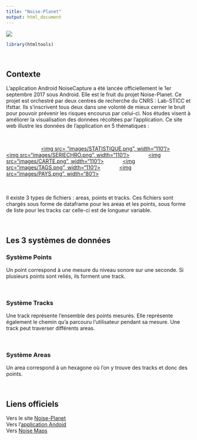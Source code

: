 ```yaml
---
title: "Noise-Planet"
output: html_document
---
```



![](images/noise_planet.png)
```r
library(htmltools)
```
</br>

## Contexte


L'application Android NoiseCapture a été lancée officiellement le 1er septembre 2017 sous Android. Elle est le fruit du projet Noise-Planet. Ce projet est orchestré par deux centres de recherche du CNRS : Lab-STICC et Ifsttar. Ils s'inscrivent tous deux dans une volonté de mieux cerner le bruit pour pouvoir prévenir les risques encourus par celui-ci. Nos études visent à améliorer la visualisation des données récoltées par l'application.
Ce site web illustre les données de l'application en 5 thématiques :
 
</br>

[stats]: RmdHeleneAntoine.html "Lien vers les statistiques"
[seriechro]: seriechro.html "Lien vers les séries chronologiques"
[carte]: Carte68db.html "Lien vers les cartes"
[tags]: AD-v2.html "Lien vers les tags"
[pays]: CompteurPays.html "Lien vers le compteur de pays"

&nbsp;
&nbsp;
&nbsp;
&nbsp;
&nbsp;
&nbsp;
&nbsp;
&nbsp;
&nbsp;
&nbsp;
&nbsp;
&nbsp;
[<img src= "images/STATISTIQUE.png", width="110"/>][stats]
&nbsp;
&nbsp;
&nbsp;
&nbsp;
&nbsp;
&nbsp;
[<img src="images/SERIECHRO.png", width="110"/>][seriechro]
&nbsp;
&nbsp;
&nbsp;
&nbsp;
&nbsp;
&nbsp;
[<img src="images/CARTE.png", width="110"/>][carte]
&nbsp;
&nbsp;
&nbsp;
&nbsp;
&nbsp;
&nbsp;
[<img src="images/TAGS.png", width="110"/>][tags]
&nbsp;
&nbsp;
&nbsp;
&nbsp;
&nbsp;
&nbsp;
[<img src="images/PAYS.png", width="80"/>][pays]


</br>
</br>
  Il existe 3 types de fichiers : areas, points et tracks. Ces fichiers sont chargés sous forme de dataframe pour les areas et les points, sous forme de liste pour les tracks car celle-ci est de longueur variable.

</br>

## Les 3 systèmes de données {.tabset .tabset-pills}

### Système Points

Un point correspond à une mesure du niveau sonore sur une seconde. Si plusieurs points sont reliés, ils forment une track.

</br>

### Système Tracks

Une track représente l'ensemble des points mesurés. Elle représente également le chemin qu'a parcouru l'utilisateur pendant sa mesure. Une track peut traverser différents areas.

</br>

### Système Areas

Un area correspond à un hexagone où l'on y trouve des tracks et donc des points.

</br>

## Liens officiels
Vers le site [Noise-Planet](http://noise-planet.org/)  
Vers l'[application Andoid](http://noise-planet.org/noisecapture.html)  
Vers [Noise Maps](http://noise-planet.org/map_noisecapture/index.html#5/47.175/12.524)  